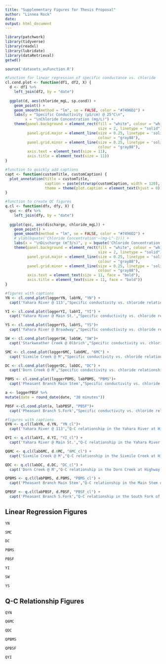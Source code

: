 ```yaml
---
title: "Supplementary Figures for Thesis Proposal"
author: "Linnea Rock"
date:
output: html_document
---
```


```r
library(patchwork)
library(tidyverse)
library(readxl)
library(lubridate)
library(dataRetrieval)
getwd()

source('datasets_asFunction.R')

```


```r
#Function for linear regression of specific conductance vs. chloride
cl.cond.plot <- function(df1, df2, X) {
  d <- df1 %>%
    left_join(df2, by = "date")
  
  ggplot(d, aes(chloride_mgL, sp.cond)) +
    geom_point() + 
    geom_smooth(method = "lm", se = FALSE, color = "#7496D2") +
    labs(y = "Specific Conductivity (µS/cm) @ 25°C\n", 
         x = "\nChloride Concentration (mg/L)") +
    theme(panel.background = element_rect(fill = "white", colour = "white",
                                          size = 2, linetype = "solid"),
          panel.grid.major = element_line(size = 0.25, linetype = 'solid',
                                          colour = "gray88"), 
          panel.grid.minor = element_line(size = 0.25, linetype = 'solid',
                                          colour = "gray88"),
          axis.text = element_text(size = 11), 
          axis.title = element_text(size = 11)) 
}

#function to quickly add captions
capt <- function(customTitle, customCaption) {
  plot_annotation(title = customTitle, 
                  caption = paste(strwrap(customCaption, width = 120), collapse = "\n"),
                  theme = theme(plot.caption = element_text(hjust = 0)))
}

#function to create QC figures 
q.cl <- function(dfx, dfy, X) {
  qsc <- dfx %>%
    left_join(dfy, by = "date")
  
  ggplot(qsc, aes(discharge, chloride_mgL)) +
    geom_point() +
    geom_smooth(method = "lm", se = FALSE, color = "#7496D2") +
    # ylab(bquote('Chloride Concentration'~(mg~L^-1))) +
    labs(x = "\nDischarge (m^3/s)", y = bquote('Chloride Concentration'~(mg~L^-1))) +
    theme(panel.background = element_rect(fill = "white", colour = "white",
                                          size = 2, linetype = "solid"),
          panel.grid.major = element_line(size = 0.25, linetype = 'solid',
                                          colour = "gray88"), 
          panel.grid.minor = element_line(size = 0.25, linetype = 'solid',
                                          colour = "gray88"),
          axis.text = element_text(size = 11, face = "bold"),
          axis.title = element_text(size = 11, face = "bold"))  
}

```

```r

#figures with captions 
YN <- cl.cond.plot(loggerYN, labYN, "YN") +
  capt('Yahara River @ 113',"Specific conductivity vs. chloride relationship in the Yahara River at Highway 113. (inlet to Lake Mendota). The linear regression is represented by the equation y=8.6x+360. The positive correlation (r = 0.81) has an r-squared value of 0.66, and a p-value of 0.094.")

YI <- cl.cond.plot(loggerYI, labYI, "YI") + 
  capt('Yahara River @ Main St.',"Specific conductivity vs. chloride relationship in the Yahara River at E. Main St. (outlet of Lake Mendota and inlet of Lake Monona). The linear regression is represented by the equation y=3.8x+360. The positive correlation (r = 0.64) has an r2 value of 0.41 and a p-value of 0.25.")

YS <- cl.cond.plot(loggerYS, labYS, "YS")+
  capt('Yahara River @ Broadway',"Specific conductivity vs. chloride relationship in the Yahara River at Broadway St. (oulet of Lake Monona). The linear regression is represented by the equation y=22x-830. The positive correlation (r = 0.91) has an r2 value of 0.83, and a p-value of 0.033.")

SW <- cl.cond.plot(loggerSW, labSW, "SW")+
  capt('Starkweather Creek @ Olbrich',"Specific conductivity vs. chloride relationship in the Starkweather Creek at Olbrich Garden (inlet of Lake Monona). The linear regression is represented by the equation y=3.7x+530. The positive correlation (r = 0.87) has an r2 value of 0.76, and a p-value of 0.58")

SMC <- cl.cond.plot(logger6MC, lab6MC, "6MC") +
  capt('Sixmile Creek @ M',"Specific conductivity vs. chloride relationship in the Sixmile Creek at Highway M. (inlet to Lake Mendota). The linear regression is represented by the equation y=18x+18. The positive correlation (r = 0.94) has an r2 value of 0.88, and a p-value of 0.018.")

DC <- cl.cond.plot(loggerDC, labDC, "DC") +
  capt('Dorn Creek @ M',"Specific conductivity vs. chloride relationship in the Dorn Creek at Highway M. (inlet to Lake Mendota). The linear regression is represented by the equation y=-5.9x+1100. The negative correlation (r = -0.81) has an r2 value of 0.66, and a p-value of 0.094.")

PBMS <- cl.cond.plot(loggerPBMS, labPBMS, "PBMS")+
  capt('Pheasant Branch Main Stem',"Specific conductivity vs. chloride relationship in the Main Stem of Pheasant Branch Creek (inlet to Lake Mendota). The linear regression is represented by the equation y=5.2x+450. The positive correlation (r = 0.78) has an r2 value of 0.61, and a p-value of 0.12.")

a <- loggerPBSF %>%
mutate(date = round_date(date, "30 minutes")) 

PBSF <-cl.cond.plot(a, labPBSF, "PBSF")+
  capt('Pheasant Branch S.Fork',"Specific conductivity vs. chloride relationship in the South Fork of Pheasant Branch (high chloride contribution to Lake Mendota). The linear regression is represented by the equation y=2.6x+320. The positive correlation (r = 1) has an r2 value of 1, and a p-value of 0.058.")
```


```r
#figures with captions
QYN <- q.cl(labYN, d.YN, "YN_cl")+
  capt('Yahara River @ 113',"Q-C relationship in the Yahara River at Highway 113. (inlet to Lake Mendota). The linear regression is represented by the equation y=-4.2x+67. The negative correlation (r = -0.76) has an r2 value of 0.58, and a p-value of 0.14.")

QYI <- q.cl(labYI, d.YI, "YI_cl") +
  capt('Yahara River @ Main St.',"Q-C relationship in the Yahara River at E. Main St. (outlet of Lake Mendota and inlet of Lake Monona). The linear regression is represented by the equation y=0.3x+51. The positive correlation (r = 0.55) has an r2 value of 0.30 and a p-value of 0.26.")

Q6MC <- q.cl(lab6MC, d.6MC, "6MC_cl") +
  capt('Sixmile Creek @ M',"Q-C relationship in the Sixmile Creek at Highway M. (inlet to Lake Mendota). The linear regression is represented by the equation y=-12x+59. The negative correlation (r = -0.92) has an r2 value of 0.90, and a p-value of 0.01.")

QDC <- q.cl(labDC, d.DC, "DC_cl") +
  capt('Dorn Creek @ M',"Q-C relationship in the Dorn Creek at Highway M. (inlet to Lake Mendota). The linear regression is represented by the equation y=42x+22.The positive correlation (r = 0.74) has an r2 value of 0.55, and a p-value of 0.09.")

QPBMS <- q.cl(labPBMS, d.PBMS, "PBMS_cl") +
  capt('Pheasant Branch Main Stem',"Q-C relationship in the Main Stem of Pheasant Branch Creek (inlet to Lake Mendota). The linear regression is represented by the equation y=-67x+150. The negative correlation (r = -0.34) has an r2 value of 0.12, and a p-value of 0.58.")

QPBSF <- q.cl(labPBSF, d.PBSF, "PBSF_cl") +
  capt('Pheasant Branch S.Fork',"Q-C relationship in the South Fork of Pheasant Branch (high chloride contribution to Lake Mendota). The linear regression is represented by the equation y=-6200x+640. The negative correlation (r = -0.84) has an r2 value of 0.7 and a p-value of 0.074.")
```

## Linear Regression Figures
```r
YN

SMC

DC

PBMS

PBSF

YI

SW

YS
```

## Q-C Relationship Figures
```r
QYN

Q6MC

QDC

QPBMS

QPBSF

QYI
```
